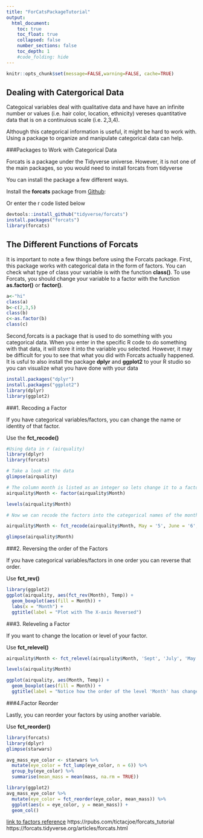 ```yaml
---
title: "ForCatsPackageTutorial"
output:
  html_document:
    toc: true
    toc_float: true
    collapsed: false
    number_sections: false
    toc_depth: 1
    #code_folding: hide
---
```


```r
knitr::opts_chunk$set(message=FALSE,warning=FALSE, cache=TRUE)
```


## Dealing with Catergorical Data

Categoical variables deal with qualitative data and have have an infinite number or values (i.e. hair color, location, ethnicity) vereses quantitative data that is on a continuious scale (i.e. 2,3,4). 


Although this categorical information is useful, it might be hard to work with. Using a package to organize and manipulate categorical data can help.

###Packages to Work with Categorical Data

Forcats is a package under the Tidyverse universe. However, it is not one of the main packages, so you would need to install forcats from tidyverse

You can install the package a few different ways. 

Install the **forcats** package from [Github](https://github.com/tidyverse/forcats):

Or enter the r code listed below 

```r
devtools::install_github("tidyverse/forcats")
install.packages("forcats")
library(forcats)
```

## The Different Functions of Forcats

It is important to note a few things before using the Forcats package. First, this package works with categorical data in the form of factors. You can check what type of class your variable is with the function **class()**. To use Forcats, you should change your variable to a factor with the function **as.factor()** or **factor()**. 

```r
a<-"hi"
class(a)
b<-c(2,3,5)
class(b)
c<-as.factor(b)
class(c)

```



Second,forcats is a package that is used to do something with you categorical data. When you enter in the specific R code to do something with that data, it will store it into the variable you selected. However, it may be difficult for you to see that what you did with Forcats actually happened. It is usful to also install the package **dplyr** and **ggplot2** to your R studio so you can visualize what you have done with your data
```r
install.packages("dplyr")
install.packages("ggplot2")
library(dplyr)
library(ggplot2)
```



###1. Recoding a Factor

If you have categorical variables/factors, you can change the name or identity of that factor.

Use the **fct_recode()**
```r
#Using data in r (airquality)
library(dplyr)
library(forcats)

# Take a look at the data
glimpse(airquality)

# The column month is listed as an integer so lets change it to a factor
airquality$Month <- factor(airquality$Month)

levels(airquality$Month)

# Now we can recode the factors into the categorical names of the months

airquality$Month <- fct_recode(airquality$Month, May = '5', June = '6', July = '7', Aug = '8', Sept = '9')

glimpse(airquality$Month)
```


###2. Reversing the order of the Factors

If you have categorical variables/factors in one order you can reverse that order.

Use **fct_rev()**
```r
library(ggplot2)
ggplot(airquality, aes(fct_rev(Month), Temp)) +
  geom_boxplot(aes(fill = Month)) +
  labs(x = "Month") +
  ggtitle(label = "Plot with The X-axis Reversed")
```


###3. Releveling a Factor

If you want to change the location or level of your factor.

Use **fct_relevel()**
```r
airquality$Month <- fct_relevel(airquality$Month, 'Sept', 'July', 'May', 'Aug', 'June')

levels(airquality$Month)

ggplot(airquality, aes(Month, Temp)) +
  geom_boxplot(aes(fill = Month)) +
  ggtitle(label = "Notice how the order of the level 'Month' has changed")
```


###4.Factor Reorder

Lastly, you can reorder your factors by using another variable.

Use **fct_reorder()**
```r
library(forcats)
library(dplyr)
glimpse(starwars)

avg_mass_eye_color <- starwars %>%
  mutate(eye_color = fct_lump(eye_color, n = 6)) %>%
  group_by(eye_color) %>%
  summarise(mean_mass = mean(mass, na.rm = TRUE))

```
```r
library(ggplot2)
avg_mass_eye_color %>%
  mutate(eye_color = fct_reorder(eye_color, mean_mass)) %>%
  ggplot(aes(x = eye_color, y = mean_mass)) + 
  geom_col()
```



[link to factors reference](https://r4ds.had.co.nz/factors.html)
https://rpubs.com/tictacjoe/forcats_tutorial
https://forcats.tidyverse.org/articles/forcats.html

